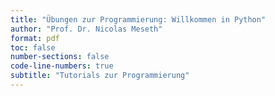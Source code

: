 ```yaml
---
title: "Übungen zur Programmierung: Willkommen in Python"
author: "Prof. Dr. Nicolas Meseth"
format: pdf
toc: false
number-sections: false
code-line-numbers: true
subtitle: "Tutorials zur Programmierung"
---
```




